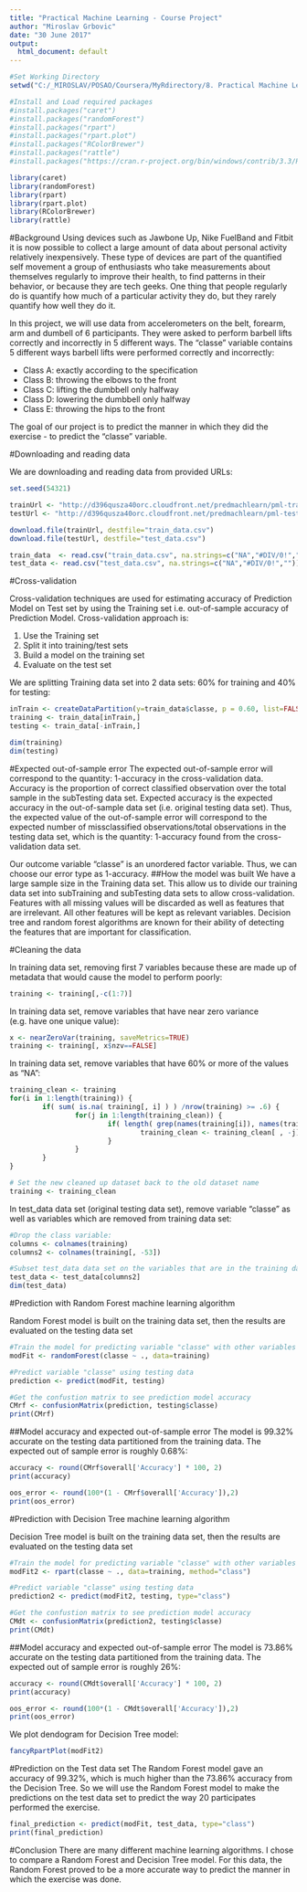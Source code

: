 ```yaml
---
title: "Practical Machine Learning - Course Project"
author: "Miroslav Grbovic"
date: "30 June 2017"
output:
  html_document: default
---
```


```r
#Set Working Directory
setwd("C:/_MIROSLAV/POSAO/Coursera/MyRdirectory/8. Practical Machine Learning/W4")

#Install and Load required packages
#install.packages("caret")
#install.packages("randomForest")
#install.packages("rpart")
#install.packages("rpart.plot")
#install.packages("RColorBrewer")
#install.packages("rattle")
#install.packages("https://cran.r-project.org/bin/windows/contrib/3.3/RGtk2_2.20.31.zip", repos=NULL)

library(caret)
library(randomForest)
library(rpart)
library(rpart.plot)
library(RColorBrewer)
library(rattle)

```

#Background
Using devices such as Jawbone Up, Nike FuelBand and Fitbit it is now possible to collect a large amount of data about personal activity relatively inexpensively. These type of devices are part of the quantified self movement a group of enthusiasts who take measurements about themselves regularly to improve their health, to find patterns in their behavior, or because they are tech geeks. One thing that people regularly do is quantify how much of a particular activity they do, but they rarely quantify how well they do it.

In this project, we will use data from accelerometers on the belt, forearm, arm and dumbell of 6 participants. They were asked to perform barbell lifts correctly and incorrectly in 5 different ways. The "classe" variable  contains 5 different ways barbell lifts were performed correctly and incorrectly:

* Class A: exactly according to the specification
* Class B: throwing the elbows to the front
* Class C: lifting the dumbbell only halfway
* Class D: lowering the dumbbell only halfway
* Class E: throwing the hips to the front


The goal of our project is to predict the manner in which they did the exercise - to predict the "classe" variable.


#Downloading and reading data

We are downloading and reading data from provided URLs:
```r

set.seed(54321)

trainUrl <- "http://d396qusza40orc.cloudfront.net/predmachlearn/pml-training.csv"
testUrl <- "http://d396qusza40orc.cloudfront.net/predmachlearn/pml-testing.csv"

download.file(trainUrl, destfile="train_data.csv")
download.file(testUrl, destfile="test_data.csv")

train_data  <- read.csv("train_data.csv", na.strings=c("NA","#DIV/0!",""))
test_data <- read.csv("test_data.csv", na.strings=c("NA","#DIV/0!",""))

```

#Cross-validation

Cross-validation techniques are used for estimating accuracy of Prediction Model on Test set by using the Training set i.e. out-of-sample accuracy of Prediction Model. Cross-validation approach is:

1. Use the Training set
2. Split it into training/test sets
3. Build a model on the training set
4. Evaluate on the test set

We are splitting Training data set into 2 data sets: 60% for training and 40% for testing:
```r

inTrain <- createDataPartition(y=train_data$classe, p = 0.60, list=FALSE)
training <- train_data[inTrain,]
testing <- train_data[-inTrain,]

dim(training)
dim(testing)

```

#Expected out-of-sample error
The expected out-of-sample error will correspond to the quantity: 1-accuracy in the cross-validation data. Accuracy is the proportion of correct classified observation over the total sample in the subTesting data set. Expected accuracy is the expected accuracy in the out-of-sample data set (i.e. original testing data set). Thus, the expected value of the out-of-sample error will correspond to the expected number of missclassified observations/total observations in the testing data set, which is the quantity: 1-accuracy found from the cross-validation data set.

Our outcome variable "classe" is an unordered factor variable. Thus, we can choose our error type as 1-accuracy. 
##How the model was built
We have a large sample size in the Training data set. This allow us to divide our training data set into subTraining and subTesting data sets to allow cross-validation. Features with all missing values will be discarded as well as features that are irrelevant. All other features will be kept as relevant variables. Decision tree and random forest algorithms are known for their ability of detecting the features that are important for classification.

#Cleaning the data

In training data set, removing first 7 variables because these are made up of metadata that would cause the model to perform poorly:
```r

training <- training[,-c(1:7)]

```

In training data set, remove variables that have near zero variance (e.g. have one unique value):
```r

x <- nearZeroVar(training, saveMetrics=TRUE)
training <- training[, x$nzv==FALSE]

```

In training data set, remove variables that have 60% or more of the values as "NA":
```r

training_clean <- training
for(i in 1:length(training)) {
        if( sum( is.na( training[, i] ) ) /nrow(training) >= .6) {
                for(j in 1:length(training_clean)) {
                        if( length( grep(names(training[i]), names(training_clean)[j]) ) == 1)  {
                                training_clean <- training_clean[ , -j]
                        }   
                } 
        }
}

# Set the new cleaned up dataset back to the old dataset name
training <- training_clean

```

In test_data data set (original testing data set), remove variable "classe" as well as variables which are removed from training data set:
```r

#Drop the class variable:
columns <- colnames(training)
columns2 <- colnames(training[, -53])

#Subset test_data data set on the variables that are in the training data set:
test_data <- test_data[columns2]
dim(test_data)

```

#Prediction with Random Forest machine learning algorithm

Random Forest model is built on the training data set, then the results are evaluated on the testing data set
```r

#Train the model for predicting variable "classe" with other variables
modFit <- randomForest(classe ~ ., data=training)

#Predict variable "classe" using testing data
prediction <- predict(modFit, testing)

#Get the confustion matrix to see prediction model accuracy
CMrf <- confusionMatrix(prediction, testing$classe)
print(CMrf)

```

##Model accuracy and expected out-of-sample error
The model is 99.32% accurate on the testing data partitioned from the training data. The expected out of sample error is roughly 0.68%:
```r

accuracy <- round(CMrf$overall['Accuracy'] * 100, 2)
print(accuracy)

oos_error <- round(100*(1 - CMrf$overall['Accuracy']),2)
print(oos_error)

```


#Prediction with Decision Tree machine learning algorithm

Decision Tree model is built on the training data set, then the results are evaluated on the testing data set
```r

#Train the model for predicting variable "classe" with other variables
modFit2 <- rpart(classe ~ ., data=training, method="class")

#Predict variable "classe" using testing data
prediction2 <- predict(modFit2, testing, type="class")

#Get the confustion matrix to see prediction model accuracy
CMdt <- confusionMatrix(prediction2, testing$classe)
print(CMdt)

```

##Model accuracy and expected out-of-sample error
The model is 73.86% accurate on the testing data partitioned from the training data. The expected out of sample error is roughly 26%:
```r

accuracy <- round(CMdt$overall['Accuracy'] * 100, 2)
print(accuracy)

oos_error <- round(100*(1 - CMdt$overall['Accuracy']),2)
print(oos_error)

```

We plot dendogram for Decision Tree model:
```r

fancyRpartPlot(modFit2)

```

#Prediction on the Test data set
The Random Forest model gave an accuracy of 99.32%, which is much higher than the 73.86% accuracy from the Decision Tree. So we will use the Random Forest model to make the predictions on the test data set to predict the way 20 participates performed the exercise.

```r

final_prediction <- predict(modFit, test_data, type="class")
print(final_prediction)

```

#Conclusion
There are many different machine learning algorithms. I chose to compare a Random Forest and Decision Tree model. For this data, the Random Forest proved to be a more accurate way to predict the manner in which the exercise was done.

